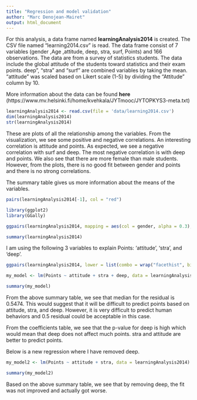 ```yaml
---
title: "Regression and model validation"
author: "Marc Denojean-Mairet"
output: html_document
---
```




For this analysis, a data frame named **learningAnalysis2014** is created.  The CSV file named "learning2014.csv" is read.  The data frame consist of 7 variables (gender ,Age ,attitude, deep,  stra, surf, Points) and 166 observations.  The data are from a survey of statistics students.  The data include the global attitude of the students toward statistics and their exam points.  deep", "stra" and "surf" are combined variables by taking the mean.  "attitude" was scaled based on Likert scale (1-5) by dividing the "Attitude" column by 10.

More information about the data can be found **here** (https://www.mv.helsinki.fi/home/kvehkala/JYTmooc/JYTOPKYS3-meta.txt)
```r
learningAnalysis2014 <- read.csv(file = 'data/learning2014.csv')
dim(learningAnalysis2014)
str(learningAnalysis2014)
```
These are plots of all the relationship among the variables.  From the visualization, we see some positive and negative correlations.  An interesting correlation is attitude and points.  As expected, we see a negative correlation with surf and deep.  The most negative correlation is with deep and points.  We also see that there are more female than male students.  However, from the plots, there is no good fit between gender and points and there is no strong correlations.

The summary table gives us more information about the means of the variables.  

```r

pairs(learningAnalysis2014[-1], col = "red")

library(ggplot2)
library(GGally)

ggpairs(learningAnalysis2014, mapping = aes(col = gender, alpha = 0.3), lower = list(combo = wrap("facethist", bins = 20)))

summary(learningAnalysis2014)


```

I am using the following 3 variables to explain Points: 'attitude', 'stra', and 'deep'.
```r
ggpairs(learningAnalysis2014, lower = list(combo = wrap("facethist", bins = 20)))

my_model <- lm(Points ~ attitude + stra + deep, data = learningAnalysis2014)

summary(my_model)

```
From the above summary table, we see that median for the residual is 0.5474.  This would suggest that it will be difficult to predict points based on attitude, stra, and deep.  However, it is very difficult to predict human behaviors and 0.5 residual could be acceptable in this case.

From the coefficients table, we see that the p-value for deep is high which would mean that deep does not affect much points.  stra and attitude are better to predict points.

Below is a new regression where I have removed deep.

```r
my_model2 <- lm(Points ~ attitude + stra, data = learningAnalysis2014)

summary(my_model2)

```
Based on the above summary table, we see that by removing deep, the fit was not improved and actually got worse.
